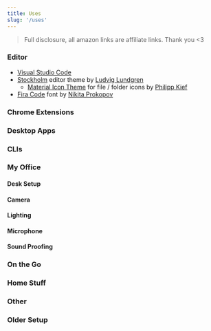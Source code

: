 ```yaml
---
title: Uses
slug: '/uses'
---
```


> Full disclosure, all amazon links are affiliate links. Thank you <3

### Editor

- [Visual Studio Code](https://code.visualstudio.com/)
- [Stockholm](https://marketplace.visualstudio.com/items?itemName=LudvigLundgren.StockholmTheme) editor theme by [Ludvig Lundgren](https://github.com/ludviglundgren)
  - [Material Icon Theme](https://marketplace.visualstudio.com/items?itemName=PKief.material-icon-theme) for file / folder icons by [Philipp Kief](https://github.com/PKief)
- [Fira Code](https://github.com/tonsky/FiraCode) font by [Nikita Prokopov](https://github.com/tonsky)

### Chrome Extensions

### Desktop Apps

### CLIs

### My Office

#### Desk Setup

#### Camera

#### Lighting

#### Microphone

#### Sound Proofing

### On the Go

### Home Stuff

### Other

### Older Setup
